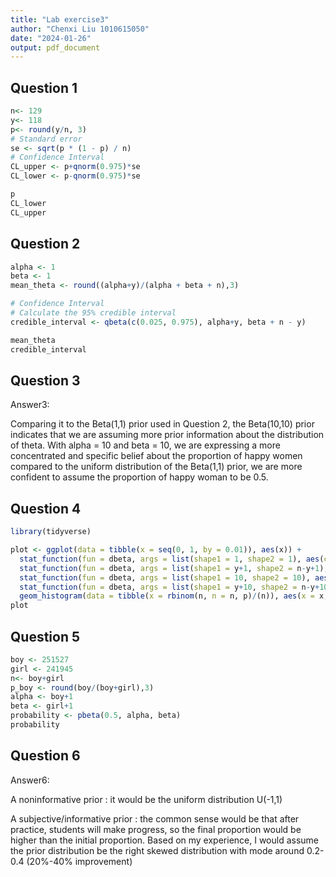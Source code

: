```yaml
---
title: "Lab exercise3"
author: "Chenxi Liu 1010615050"
date: "2024-01-26"
output: pdf_document
---
```


## Question 1

```r
n<- 129
y<- 118
p<- round(y/n, 3)
# Standard error
se <- sqrt(p * (1 - p) / n)
# Confidence Interval
CL_upper <- p+qnorm(0.975)*se
CL_lower <- p-qnorm(0.975)*se

p
CL_lower
CL_upper
```


## Question 2

```r
alpha <- 1
beta <- 1
mean_theta <- round((alpha+y)/(alpha + beta + n),3)

# Confidence Interval
# Calculate the 95% credible interval
credible_interval <- qbeta(c(0.025, 0.975), alpha+y, beta + n - y)

mean_theta
credible_interval
```

## Question 3

Answer3: 

Comparing it to the Beta(1,1) prior used in Question 2, the Beta(10,10) prior indicates that we are assuming more prior information about the distribution of theta. With alpha = 10 and beta = 10, we are expressing a more concentrated and specific belief about the proportion of happy women compared to the uniform distribution of the Beta(1,1) prior, we are more confident to assume the proportion of happy woman to be 0.5.


## Question 4

```r
library(tidyverse)

plot <- ggplot(data = tibble(x = seq(0, 1, by = 0.01)), aes(x)) +
  stat_function(fun = dbeta, args = list(shape1 = 1, shape2 = 1), aes(color = "Beta(1,1) prior")) + 
  stat_function(fun = dbeta, args = list(shape1 = y+1, shape2 = n-y+1), aes(color = "Beta(1,1) posterior")) + 
  stat_function(fun = dbeta, args = list(shape1 = 10, shape2 = 10), aes(color = "Beta(10,10) prior")) + 
  stat_function(fun = dbeta, args = list(shape1 = y+10, shape2 = n-y+10), aes(color = "Beta(10,10) posterior")) + 
  geom_histogram(data = tibble(x = rbinom(n, n = n, p)/(n)), aes(x = x, y = ..density.., fill = 'likelihood'))
plot


```

## Question 5

```r
boy <- 251527
girl <- 241945
n<- boy+girl
p_boy <- round(boy/(boy+girl),3)
alpha <- boy+1
beta <- girl+1
probability <- pbeta(0.5, alpha, beta)
probability
```


## Question 6

Answer6:

A noninformative prior : it would be the uniform distribution U(-1,1)

A subjective/informative prior : the common sense would be that after practice, students will make progress, so the final proportion would be higher than the initial proportion. Based on my experience, I would assume the prior distribution be the right skewed distribution with mode around 0.2-0.4 (20%-40% improvement)
